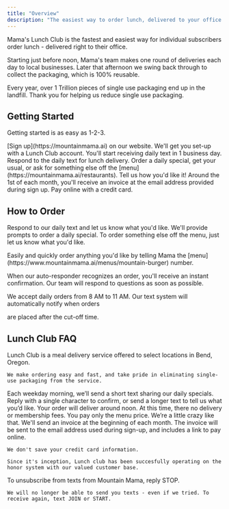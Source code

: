 ```yaml
---
title: "Overview"
description: "The easiest way to order lunch, delivered to your office."
---
```


Mama's Lunch Club is the fastest and easiest way for individual subscribers order lunch - delivered right to their office.

Starting just before noon, Mama's team makes one round of deliveries each day to local businesses. Later that afternoon we swing back through to collect the packaging, which is 100% reusable.

<Info>
  Every year, over 1 Trillion pieces of single use packaging end up in the landfill. Thank you for helping us reduce single use packaging.
</Info>

## Getting Started

Getting started is as easy as 1-2-3.

<Steps>
  <Step title="Sign Up">
    [Sign up](https://mountainmama.ai) on our website. We'll get you set-up with a Lunch Club account. You'll start receiving daily text in 1 business day.
  </Step>

  <Step title="Order Lunch via SMS">
    Respond to the daily text for lunch delivery. Order a daily special, get your usual, or ask for something else off the [menu](https://mountainmama.ai/restaurants). Tell us how you'd like it!
  </Step>

  <Step title="Pay Online">
    Around the 1st of each month, you'll receive an invoice at the email address provided during sign up. Pay online with a credit card.
  </Step>
</Steps>

## How to Order

Respond to our daily text and let us know what you'd like. We'll provide prompts to order a daily special. To order something else off the menu, just let us know what you'd like.

<Note>
  Easily and quickly order anything you'd like by telling Mama the [menu](https://www.mountainmama.ai/menus/mountain-burger) number.&#x20;
</Note>

When our auto-responder recognizes an order, you'll receive an instant confirmation. Our team will respond to questions as soon as possible.

<Warning>
  We accept daily orders from 8 AM to 11 AM. Our text system will automatically notify when orders&#x20;

  are placed after the cut-off time.
</Warning>

## Lunch Club FAQ

<AccordionGroup>
  <Accordion title="What is Lunch Club?" defaultOpen="false">
    Lunch Club is a meal delivery service offered to select locations in Bend, Oregon.

    We make ordering easy and fast, and take pride in eliminating single-use packaging from the service.
  </Accordion>

  <Accordion title="How does it work?" defaultOpen="false">
    Each weekday morning, we’ll send a short text sharing our daily specials. Reply with a single character to confirm, or send a longer text to tell us what you’d like. Your order will deliver around noon.
  </Accordion>

  <Accordion title="Are there fees?" defaultOpen="false">
    At this time, there no delivery or membership fees. You pay only the menu price. We’re a little crazy like that.
  </Accordion>

  <Accordion title="How do I pay?" defaultOpen="false">
    We'll send an invoice at the beginning of each month. The invoice will be sent to the email address used during sign-up, and includes a link to pay online.

    We don't save your credit card information.

    Since it's inception, Lunch club has been succesfully operating on the honor system with our valued customer base.
  </Accordion>

  <Accordion title="How do I stop and start texts?" defaultOpen="false">
    To unsubscribe from texts from Mountain Mama, reply STOP.

    We will no longer be able to send you texts - even if we tried. To receive again, text JOIN or START.
  </Accordion>
</AccordionGroup>

##